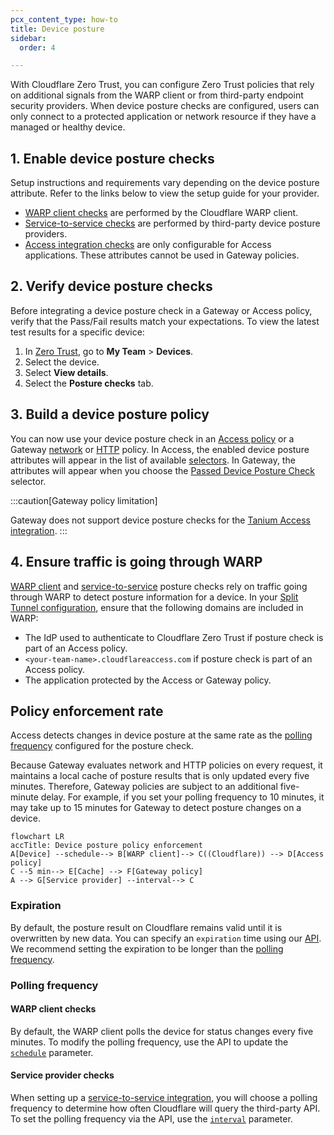 ```yaml
---
pcx_content_type: how-to
title: Device posture
sidebar:
  order: 4

---
```


With Cloudflare Zero Trust, you can configure Zero Trust policies that rely on additional signals from the WARP client or from third-party endpoint security providers. When device posture checks are configured, users can only connect to a protected application or network resource if they have a managed or healthy device.

## 1. Enable device posture checks

Setup instructions and requirements vary depending on the device posture attribute. Refer to the links below to view the setup guide for your provider.

* [WARP client checks](/cloudflare-one/identity/devices/warp-client-checks/) are performed by the Cloudflare WARP client.
* [Service-to-service checks](/cloudflare-one/identity/devices/service-providers/) are performed by third-party device posture providers.
* [Access integration checks](/cloudflare-one/identity/devices/access-integrations/) are only configurable for Access applications. These attributes cannot be used in Gateway policies.

## 2. Verify device posture checks

Before integrating a device posture check in a Gateway or Access policy, verify that the Pass/Fail results match your expectations. To view the latest test results for a specific device:

1. In [Zero Trust](https://one.dash.cloudflare.com/), go to **My Team** > **Devices**.
2. Select the device.
3. Select **View details**.
4. Select the **Posture checks** tab.

## 3. Build a device posture policy

You can now use your device posture check in an [Access policy](/cloudflare-one/policies/access/) or a Gateway [network](/cloudflare-one/policies/gateway/network-policies/common-policies/#enforce-device-posture) or [HTTP](/cloudflare-one/policies/gateway/http-policies/common-policies/#check-device-posture) policy. In Access, the enabled device posture attributes will appear in the list of available [selectors](/cloudflare-one/policies/access/#selectors). In Gateway, the attributes will appear when you choose the [Passed Device Posture Check](/cloudflare-one/policies/gateway/network-policies/#device-posture) selector.

:::caution[Gateway policy limitation]

Gateway does not support device posture checks for the [Tanium Access integration](access-integrations/tanium/). 
:::

## 4. Ensure traffic is going through WARP

[WARP client](/cloudflare-one/identity/devices/warp-client-checks/) and [service-to-service](/cloudflare-one/identity/devices/service-providers/) posture checks rely on traffic going through WARP to detect posture information for a device. In your [Split Tunnel configuration](/cloudflare-one/connections/connect-devices/warp/configure-warp/route-traffic/split-tunnels/), ensure that the following domains are included in WARP:

* The IdP used to authenticate to Cloudflare Zero Trust if posture check is part of an Access policy.
* `<your-team-name>.cloudflareaccess.com` if posture check is part of an Access policy.
* The application protected by the Access or Gateway policy.

## Policy enforcement rate

Access detects changes in device posture at the same rate as the [polling frequency](#polling-frequency) configured for the posture check.

Because Gateway evaluates network and HTTP policies on every request, it maintains a local cache of posture results that is only updated every five minutes. Therefore, Gateway policies are subject to an additional five-minute delay. For example, if you set your polling frequency to 10 minutes, it may take up to 15 minutes for Gateway to detect posture changes on a device.

```mermaid
flowchart LR
accTitle: Device posture policy enforcement
A[Device] --schedule--> B[WARP client]--> C((Cloudflare)) --> D[Access policy]
C --5 min--> E[Cache] --> F[Gateway policy]
A --> G[Service provider] --interval--> C
```

### Expiration

By default, the posture result on Cloudflare remains valid until it is overwritten by new data. You can specify an `expiration` time using our [API](/api/operations/device-posture-rules-update-device-posture-rule). We recommend setting the expiration to be longer than the [polling frequency](#polling-frequency).

### Polling frequency

#### WARP client checks

By default, the WARP client polls the device for status changes every five minutes. To modify the polling frequency, use the API to update the [`schedule`](/api/operations/device-posture-rules-update-device-posture-rule) parameter.

#### Service provider checks

When setting up a [service-to-service integration](/cloudflare-one/identity/devices/service-providers/), you will choose a polling frequency to determine how often Cloudflare will query the third-party API. To set the polling frequency via the API, use the [`interval`](/api/operations/device-posture-integrations-update-device-posture-integration) parameter.
